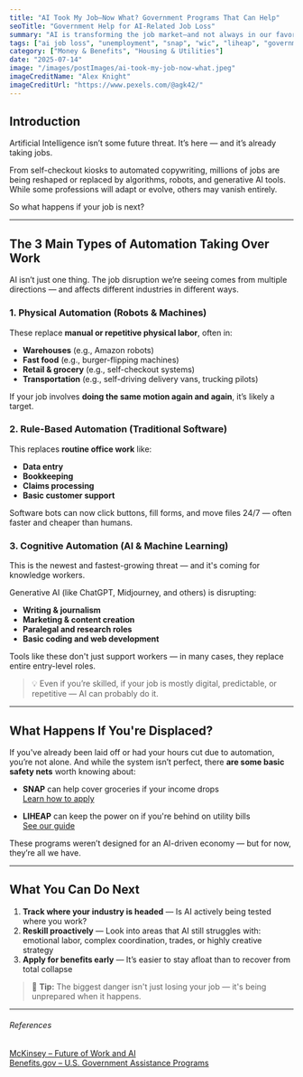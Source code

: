 ```yaml
---
title: "AI Took My Job—Now What? Government Programs That Can Help"
seoTitle: "Government Help for AI-Related Job Loss"
summary: "AI is transforming the job market—and not always in our favor. If you've been displaced or fear job loss due to automation, these government programs can help you get by and get back on your feet."
tags: ["ai job loss", "unemployment", "snap", "wic", "liheap", "government programs"]
category: ["Money & Benefits", "Housing & Utilities"]
date: "2025-07-14"
image: "/images/postImages/ai-took-my-job-now-what.jpeg"
imageCreditName: "Alex Knight"
imageCreditUrl: "https://www.pexels.com/@agk42/"
---
```


## Introduction

Artificial Intelligence isn’t some future threat. It’s here — and it’s already taking jobs.

From self-checkout kiosks to automated copywriting, millions of jobs are being reshaped or replaced by algorithms, robots, and generative AI tools. While some professions will adapt or evolve, others may vanish entirely.

So what happens if your job is next?

<BenefitsCtaBanner />

***

## The 3 Main Types of Automation Taking Over Work

AI isn’t just one thing. The job disruption we’re seeing comes from multiple directions — and affects different industries in different ways.

### 1. **Physical Automation** (Robots & Machines)

These replace **manual or repetitive physical labor**, often in:

- **Warehouses** (e.g., Amazon robots)
- **Fast food** (e.g., burger-flipping machines)
- **Retail & grocery** (e.g., self-checkout systems)
- **Transportation** (e.g., self-driving delivery vans, trucking pilots)

If your job involves **doing the same motion again and again**, it’s likely a target.

### 2. **Rule-Based Automation** (Traditional Software)

This replaces **routine office work** like:

- **Data entry**
- **Bookkeeping**
- **Claims processing**
- **Basic customer support**

Software bots can now click buttons, fill forms, and move files 24/7 — often faster and cheaper than humans.

### 3. **Cognitive Automation** (AI & Machine Learning)

This is the newest and fastest-growing threat — and it's coming for knowledge workers.

Generative AI (like ChatGPT, Midjourney, and others) is disrupting:

- **Writing & journalism**
- **Marketing & content creation**
- **Paralegal and research roles**
- **Basic coding and web development**

Tools like these don't just support workers — in many cases, they replace entire entry-level roles.

> 💡 Even if you’re skilled, if your job is mostly digital, predictable, or repetitive — AI can probably do it.

***

## What Happens If You're Displaced?

If you've already been laid off or had your hours cut due to automation, you’re not alone. And while the system isn’t perfect, there **are some basic safety nets** worth knowing about:

- **SNAP** can help cover groceries if your income drops  
  [Learn how to apply](./how-to-apply-for-snap-benefits-food-stamps-without-the-confusion)

- **LIHEAP** can keep the power on if you're behind on utility bills  
  [See our guide](./how-to-get-help-paying-your-energy-bills-liheap-program-overview)

These programs weren’t designed for an AI-driven economy — but for now, they’re all we have.

***

## What You Can Do Next

1. **Track where your industry is headed** — Is AI actively being tested where you work?
2. **Reskill proactively** — Look into areas that AI still struggles with: emotional labor, complex coordination, trades, or highly creative strategy
3. **Apply for benefits early** — It’s easier to stay afloat than to recover from total collapse

> 🧠 **Tip:** The biggest danger isn't just losing your job — it's being unprepared when it happens.

***

###### References

<div className="references">
<a href="https://www.mckinsey.com/featured-insights/future-of-work" target="_blank" rel="noopener noreferrer">McKinsey – Future of Work and AI</a><br />
<a href="https://www.benefits.gov/" target="_blank" rel="noopener noreferrer">Benefits.gov – U.S. Government Assistance Programs</a>
</div>